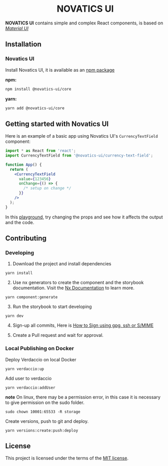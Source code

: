 
<Meta title="Intro" />

<h1 align="center">NOVATICS UI</h1>

**NOVATICS UI** contains simple and complex React components, is based on [_Material UI_](https://mui.com/material-ui/getting-started/overview/)

## Installation

### Novatics UI

Install Novatics UI, it is available as an [npm package](https://www.npmjs.com/package/novatics)

**npm:**

```sh
npm install @novatics-ui/core
```

**yarn:**

```sh
yarn add @novatics-ui/core
```

## Getting started with Novatics UI

Here is an example of a basic app using Novatics UI's `CurrencyTextField` component:

```jsx
import * as React from 'react';
import CurrencyTextField from '@novatics-ui/currency-text-field';

function App() {
  return (
    <CurrencyTextField
      value={123456}
      onChange={() => {
        /* setup on change */
      }}
    />
  );
}
```

In this [playground](https://components.novatics.com.br/?path=/docs/currency-textfield--playground), try changing the props and see how it affects the output and the code.

## Contributing

### Developing

1. Download the project and install dependencies

```shell
yarn install
```

2. Use nx generators to create the component and the storybook documentation. Visit the [Nx Documentation](https://nx.dev) to learn more.

```shell
yarn component:generate
```

3. Run the storybook to start developing

```shell
yarn dev

```

4. Sign-up all commits, Here is [How to Sign using gpg, ssh or S/MIME](https://docs.github.com/en/authentication/managing-commit-signature-verification/signing-commits)

5. Create a Pull request and wait for approval.

### Local Publishing on Docker

Deploy Verdaccio on local Docker

```shell
yarn verdaccio:up
```

Add user to verdaccio

```shell
yarn verdaccio:addUser
```

**note** On linux, there may be a permission error, in this case it is necessary to give permission on the sudo folder.

```shell
sudo chown 10001:65533 -R storage
```

Create versions, push to git and deploy.

```shell
yarn versions:create:push:deploy
```

## License

This project is licensed under the terms of the
[MIT license](/LICENSE).
